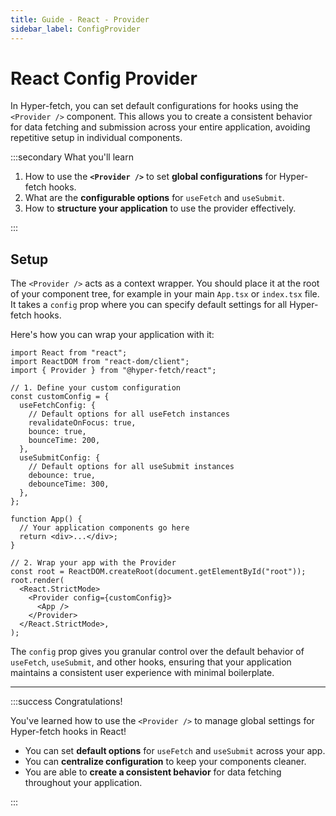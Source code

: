 ```yaml
---
title: Guide - React - Provider
sidebar_label: ConfigProvider
---
```


# React Config Provider

In Hyper-fetch, you can set default configurations for hooks using the `<Provider />` component. This allows you
to create a consistent behavior for data fetching and submission across your entire application, avoiding repetitive
setup in individual components.

:::secondary What you'll learn

1.  How to use the **`<Provider />`** to set **global configurations** for Hyper-fetch hooks.
2.  What are the **configurable options** for `useFetch` and `useSubmit`.
3.  How to **structure your application** to use the provider effectively.

:::

## Setup

The `<Provider />` acts as a context wrapper. You should place it at the root of your component tree, for example
in your main `App.tsx` or `index.tsx` file. It takes a `config` prop where you can specify default settings for all
Hyper-fetch hooks.

Here's how you can wrap your application with it:

```tsx
import React from "react";
import ReactDOM from "react-dom/client";
import { Provider } from "@hyper-fetch/react";

// 1. Define your custom configuration
const customConfig = {
  useFetchConfig: {
    // Default options for all useFetch instances
    revalidateOnFocus: true,
    bounce: true,
    bounceTime: 200,
  },
  useSubmitConfig: {
    // Default options for all useSubmit instances
    debounce: true,
    debounceTime: 300,
  },
};

function App() {
  // Your application components go here
  return <div>...</div>;
}

// 2. Wrap your app with the Provider
const root = ReactDOM.createRoot(document.getElementById("root"));
root.render(
  <React.StrictMode>
    <Provider config={customConfig}>
      <App />
    </Provider>
  </React.StrictMode>,
);
```

The `config` prop gives you granular control over the default behavior of `useFetch`, `useSubmit`, and other hooks,
ensuring that your application maintains a consistent user experience with minimal boilerplate.

---

:::success Congratulations!

You've learned how to use the `<Provider />` to manage global settings for Hyper-fetch hooks in React!

- You can set **default options** for `useFetch` and `useSubmit` across your app.
- You can **centralize configuration** to keep your components cleaner.
- You are able to **create a consistent behavior** for data fetching throughout your application.

:::
